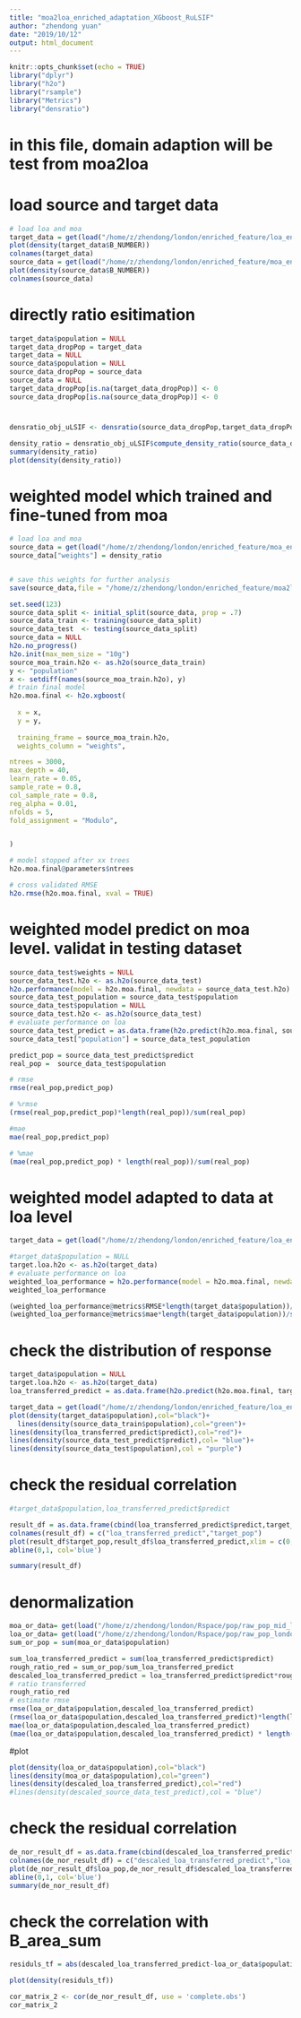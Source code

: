```yaml
---
title: "moa2loa_enriched_adaptation_XGboost_RuLSIF"
author: "zhendong yuan"
date: "2019/10/12"
output: html_document
---
```



```r
knitr::opts_chunk$set(echo = TRUE)
library("dplyr")
library("h2o")
library("rsample") 
library("Metrics")
library("densratio")
```

# in this file, domain adaption will be test from moa2loa
# load source and target data

```r
# load loa and moa
target_data = get(load("/home/z/zhendong/london/enriched_feature/loa_enriched_covariates.Rdata"))
plot(density(target_data$B_NUMBER))
colnames(target_data)
source_data = get(load("/home/z/zhendong/london/enriched_feature/moa_enriched_covariates.Rdata"))
plot(density(source_data$B_NUMBER))
colnames(source_data)
```

# directly ratio esitimation 
```r
target_data$population = NULL
target_data_dropPop = target_data
target_data = NULL
source_data$population = NULL
source_data_dropPop = source_data
source_data = NULL
target_data_dropPop[is.na(target_data_dropPop)] <- 0
source_data_dropPop[is.na(source_data_dropPop)] <- 0
```

#
```r
densratio_obj_uLSIF <- densratio(source_data_dropPop,target_data_dropPop,method = "RuLSIF")

density_ratio = densratio_obj_uLSIF$compute_density_ratio(source_data_dropPop)
summary(density_ratio)
plot(density(density_ratio))
```


# weighted model which trained and fine-tuned from moa
```r
# load loa and moa
source_data = get(load("/home/z/zhendong/london/enriched_feature/moa_enriched_covariates.Rdata"))
source_data["weights"] = density_ratio


# save this weights for further analysis
save(source_data,file = "/home/z/zhendong/london/enriched_feature/moa2loa_enriched_weights_XGboost_RuLSIF.Rdata")

set.seed(123)
source_data_split <- initial_split(source_data, prop = .7)
source_data_train <- training(source_data_split)
source_data_test  <- testing(source_data_split)
source_data = NULL
h2o.no_progress()
h2o.init(max_mem_size = "10g")
source_moa_train.h2o <- as.h2o(source_data_train)
y <- "population"
x <- setdiff(names(source_moa_train.h2o), y)
# train final model
h2o.moa.final <- h2o.xgboost(
  
  x = x,
  y = y,
  
  training_frame = source_moa_train.h2o,
  weights_column = "weights",

ntrees = 3000,
max_depth = 40,
learn_rate = 0.05,
sample_rate = 0.8,
col_sample_rate = 0.8,
reg_alpha = 0.01,
nfolds = 5,
fold_assignment = "Modulo",


)

# model stopped after xx trees
h2o.moa.final@parameters$ntrees

# cross validated RMSE
h2o.rmse(h2o.moa.final, xval = TRUE)
```
# weighted model predict on moa level. validat in testing dataset
```r
source_data_test$weights = NULL
source_data_test.h2o <- as.h2o(source_data_test)
h2o.performance(model = h2o.moa.final, newdata = source_data_test.h2o)
source_data_test_population = source_data_test$population
source_data_test$population = NULL
source_data_test.h2o <- as.h2o(source_data_test)
# evaluate performance on loa
source_data_test_predict = as.data.frame(h2o.predict(h2o.moa.final, source_data_test.h2o))
source_data_test["population"] = source_data_test_population
```
```r
predict_pop = source_data_test_predict$predict
real_pop =  source_data_test$population

# rmse
rmse(real_pop,predict_pop)

# %rmse
(rmse(real_pop,predict_pop)*length(real_pop))/sum(real_pop)

#mae
mae(real_pop,predict_pop)

# %mae
(mae(real_pop,predict_pop) * length(real_pop))/sum(real_pop)
```

# weighted model adapted to data at loa level
```r
target_data = get(load("/home/z/zhendong/london/enriched_feature/loa_enriched_covariates.Rdata"))

#target_data$population = NULL
target.loa.h2o <- as.h2o(target_data)
# evaluate performance on loa
weighted_loa_performance = h2o.performance(model = h2o.moa.final, newdata = target.loa.h2o)
weighted_loa_performance

(weighted_loa_performance@metrics$RMSE*length(target_data$population))/sum(target_data$population)
(weighted_loa_performance@metrics$mae*length(target_data$population))/sum(target_data$population)

```

# check the distribution of response
```r
target_data$population = NULL
target.loa.h2o <- as.h2o(target_data)
loa_transferred_predict = as.data.frame(h2o.predict(h2o.moa.final, target.loa.h2o))

target_data = get(load("/home/z/zhendong/london/enriched_feature/loa_enriched_covariates.Rdata"))
plot(density(target_data$population),col="black")+
  lines(density(source_data_train$population),col="green")+
lines(density(loa_transferred_predict$predict),col="red")+
lines(density(source_data_test_predict$predict),col= "blue")+
lines(density(source_data_test$population),col = "purple")

```

# check the residual correlation
```r
#target_data$population,loa_transferred_predict$predict

result_df = as.data.frame(cbind(loa_transferred_predict$predict,target_data$population))
colnames(result_df) = c("loa_transferred_predict","target_pop")
plot(result_df$target_pop,result_df$loa_transferred_predict,xlim = c(0,1),ylim = c(0,1))
abline(0,1, col='blue')

summary(result_df)
```



# denormalization
```r
moa_or_data= get(load("/home/z/zhendong/london/Rspace/pop/raw_pop_mid_london.Rdata"))
loa_or_data= get(load("/home/z/zhendong/london/Rspace/pop/raw_pop_london_low.Rdata"))
sum_or_pop = sum(moa_or_data$population)

sum_loa_transferred_predict = sum(loa_transferred_predict$predict)
rough_ratio_red = sum_or_pop/sum_loa_transferred_predict
descaled_loa_transferred_predict = loa_transferred_predict$predict*rough_ratio_red
# ratio transferred
rough_ratio_red
# estimate rmse
rmse(loa_or_data$population,descaled_loa_transferred_predict)
(rmse(loa_or_data$population,descaled_loa_transferred_predict)*length(loa_or_data$population))/sum(loa_or_data$population)
mae(loa_or_data$population,descaled_loa_transferred_predict)
(mae(loa_or_data$population,descaled_loa_transferred_predict) * length(loa_or_data$population))/sum(loa_or_data$population)
```

#plot
```r
plot(density(loa_or_data$population),col="black")
lines(density(moa_or_data$population),col="green")
lines(density(descaled_loa_transferred_predict),col="red")
#lines(density(descaled_source_data_test_predict),col = "blue")
```


# check the residual correlation
```r
de_nor_result_df = as.data.frame(cbind(descaled_loa_transferred_predict,loa_or_data$population))
colnames(de_nor_result_df) = c("descaled_loa_transferred_predict","loa_pop")
plot(de_nor_result_df$loa_pop,de_nor_result_df$descaled_loa_transferred_predict,xlim = c(0,10000),ylim = c(0,10000))
abline(0,1, col='blue')
summary(de_nor_result_df)
```

# check the correlation with B_area_sum
```r
residuls_tf = abs(descaled_loa_transferred_predict-loa_or_data$population)

plot(density(residuls_tf))

cor_matrix_2 <- cor(de_nor_result_df, use = 'complete.obs')
cor_matrix_2

```




